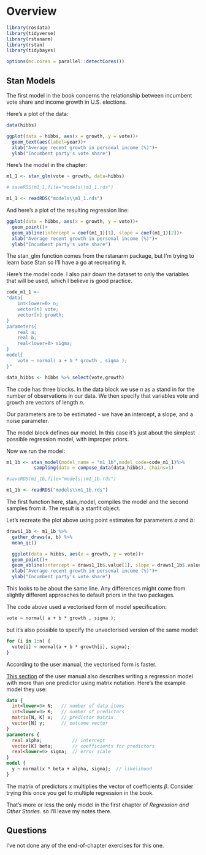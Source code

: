 # Overview {#overview}

```r
library(rosdata)
library(tidyverse)
library(rstanarm)
library(rstan)
library(tidybayes)

options(mc.cores = parallel::detectCores())
```


## Stan Models

The first model in the book concerns the relationship between incumbent vote share and income growth in U.S. elections.

Here's a plot of the data:

```r
data(hibbs)

ggplot(data = hibbs, aes(x = growth, y = vote))+
  geom_text(aes(label=year))+
  xlab("Average recent growth in personal income (%)")+
  ylab("Incumbent party's vote share")
```

Here's the model in the chapter:

```r
m1_1 <- stan_glm(vote ~ growth, data=hibbs)

# saveRDS(m1_1,file="models\\m1_1.rds")
```

```r

m1_1 <- readRDS("models\\m1_1.rds")

```

And here's a plot of the resulting regression line:

```r
ggplot(data = hibbs, aes(x = growth, y = vote))+
  geom_point()+
  geom_abline(intercept = coef(m1_1)[1], slope = coef(m1_1)[2])+
  xlab("Average recent growth in personal income (%)")+
  ylab("Incumbent party's vote share")
```

The stan_glm function comes from the rstanarm package, but I'm trying to learn base Stan so I'll have a go at recreating it.

Here's the model code. I also pair down the dataset to only the variables that will be used, which I believe is good practice.

```r
code_m1_1 <- 
"data{
    int<lower=0> n;
    vector[n] vote;
    vector[n] growth;
}
parameters{
    real a;
    real b;
    real<lower=0> sigma;
}
model{
    vote ~ normal( a + b * growth , sigma );
}"

data_hibbs <- hibbs %>% select(vote,growth)
```

The code has three blocks. In the data block we use $n$ as a stand in for the number of observations in our data. We then specify that variables vote and growth are vectors of length $n$.

Our parameters are to be estimated - we have an intercept, a slope, and a noise parameter.

The model block defines our model. In this case it's just about the simplest possible regression model, with improper priors.

Now we run the model:

```r
m1_1b <- stan_model(model_name = "m1_1b",model_code=code_m1_1)%>%
          sampling(data = compose_data(data_hibbs), chains=1)

#saveRDS(m1_1b,file="models\\m1_1b.rds")

```

```r

m1_1b <- readRDS("models\\m1_1b.rds")

```

The first function here, stan_model, compiles the model and the second samples from it. The result is a stanfit object.

Let's recreate the plot above using point estimates for parameters $a$ and $b$:

```r
draws1_1b <- m1_1b %>%
  gather_draws(a, b) %>%
  mean_qi()

  ggplot(data = hibbs, aes(x = growth, y = vote))+
  geom_point()+
  geom_abline(intercept = draws1_1b$.value[1], slope = draws1_1b$.value[2])+
  xlab("Average recent growth in personal income (%)")+
  ylab("Incumbent party's vote share")
```

This looks to be about the same line. Any differences might come from slightly different approaches to default priors in the two packages.

The code above used a vectorised form of model specification:

```stan
vote ~ normal( a + b * growth , sigma );
```

but it's also possible to specify the unvectorised version of the same model:

```stan
for (i in 1:n) {
  vote[i] ~ normal(a + b * growth[i], sigma);
}
```

According to the user manual, the vectorised form is faster.

[This section](https://mc-stan.org/docs/2_29/stan-users-guide/linear-regression.html#vectorization.section) of the user manual also describes writing a regression model with more than one predictor using matrix notation. Here's the example model they use:

```stan
data {
  int<lower=0> N;   // number of data items
  int<lower=0> K;   // number of predictors
  matrix[N, K] x;   // predictor matrix
  vector[N] y;      // outcome vector
}
parameters {
  real alpha;           // intercept
  vector[K] beta;       // coefficients for predictors
  real<lower=0> sigma;  // error scale
}
model {
  y ~ normal(x * beta + alpha, sigma);  // likelihood
}
```

The matrix of predictors $x$ multiplies the vector of coefficients $\beta$. Consider trying this once you get to multiple regression in the book.

That's more or less the only model in the first chapter of *Regression and Other Stories*. so I'll leave my notes there.

## Questions

I've not done any of the end-of-chapter exercises for this one.

